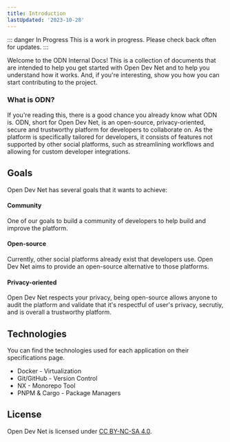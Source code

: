 ```yaml
---
title: Introduction
lastUpdated: '2023-10-28'
---
```


::: danger In Progress
This is a work in progress. Please check back often for updates.
:::

Welcome to the ODN Internal Docs! This is a collection of documents that are intended to help you get started with Open Dev Net and to help you understand how it works. And, if you're interesting, show you how you can start contributing to the project.

### What is ODN?

If you're reading this, there is a good chance you already know what ODN is. ODN, short for Open Dev Net, is an open-source, privacy-oriented, secure and trustworthy platform for developers to collaborate on. As the platform is specifically tailored for developers, it consists of features not supported by other social platforms, such as streamlining workflows and allowing for custom developer integrations.

## Goals

Open Dev Net has several goals that it wants to achieve:

#### Community

One of our goals to build a community of developers to help build and improve the platform.

#### Open-source

Currently, other social platforms already exist that developers use. Open Dev Net aims to provide an open-source alternative to those platforms.

#### Privacy-oriented

Open Dev Net respects your privacy, being open-source allows anyone to audit the platform and validate that it's respectful of user's privacy, secrutiy, and is overall a trustworthy platform.

## Technologies

You can find the technologies used for each application on their specifications page.

- Docker - Virtualization
- Git/GitHub - Version Control
- NX - Monorepo Tool
- PNPM & Cargo - Package Managers

## License

Open Dev Net is licensed under [CC BY-NC-SA 4.0](https://creativecommons.org/licenses/by-nc-sa/4.0/).
